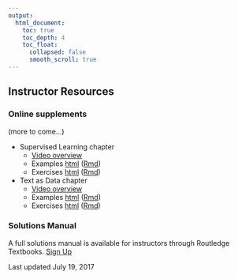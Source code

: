 ```yaml
---
output:
  html_document:
    toc: true
    toc_depth: 4
    toc_float:
      collapsed: false
      smooth_scroll: true
---
```


## Instructor Resources

### Online supplements

(more to come...)

- Supervised Learning chapter
    - [Video overview](XX)
    - Examples [html](instructor/learningI.html) ([Rmd](https://rawgit.com/mdsr-book/mdsr-book.github.io/master/instructor/learningI.Rmd))
    - Exercises [html](instructor/learningI-ex.html) ([Rmd](https://rawgit.com/mdsr-book/mdsr-book.github.io/master/instructor/learningI-ex.Rmd))


- Text as Data chapter
    - [Video overview](https://youtu.be/sp25j9WaqwA)
    - Examples [html](instructor/text.html) ([Rmd](https://rawgit.com/mdsr-book/mdsr-book.github.io/master/instructor/text.Rmd))
    - Exercises [html](instructor/text-ex.html) ([Rmd](https://rawgit.com/mdsr-book/mdsr-book.github.io/master/instructor/text-ex.Rmd))

### Solutions Manual

A full solutions manual is available for instructors through Routledge Textbooks. [Sign Up](http://routledgetextbooks.com/textbooks/instructor_downloads/)

Last updated July 19, 2017
